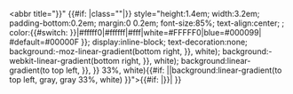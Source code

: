 <abbr title="{{{{{name_pagename}}}}}" {{#if: {{{class|}}}|class="{{{class|}}}"|}} style="height:1.4em; width:3.2em; padding-bottom:0.2em; margin:0 0.2em; font-size:85%; text-align:center; {{{style|}}}; color:{{#switch: {{lc: {{{{{color_pagename}}}}} }}|#fffff0|#ffffff|#fff|white=#FFFFF0|blue=#000099| #default=#00000F }}; display:inline-block; text-decoration:none; background:-moz-linear-gradient(bottom right, {{Party meta/color/{{{{{name_pagename}}}}}}}, white); background:-webkit-linear-gradient(bottom right, {{Party meta/color/{{{{{name_pagename}}}}}}}, white); background:linear-gradient(to top left, {{Party meta/color/{{{{{name_pagename}}}}}}}, {{Party meta/color/{{{{{name_pagename}}}}}}} 33%, white){{#if: {{{name_pagename|}}}||background:linear-gradient(to top left, gray, gray 33%, white) }}">{{#if: {{{abbr_pagename|}}}|{{{{{abbr_pagename}}}}}|{{{abbr|&nbsp;&nbsp;}}} }}</abbr><noinclude>
{{Documentation|1=Template:Political party/logo2/data/doc}}
</noinclude>